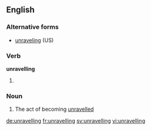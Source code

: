 ==English==

===Alternative forms===
* [[unraveling]] (US)

===Verb===
'''unravelling'''

# {{British}} {{present participle of|unravel}}

===Noun===
{{en-noun}}

# The act of becoming [[unravelled]]

[[de:unravelling]]
[[fr:unravelling]]
[[sv:unravelling]]
[[vi:unravelling]]